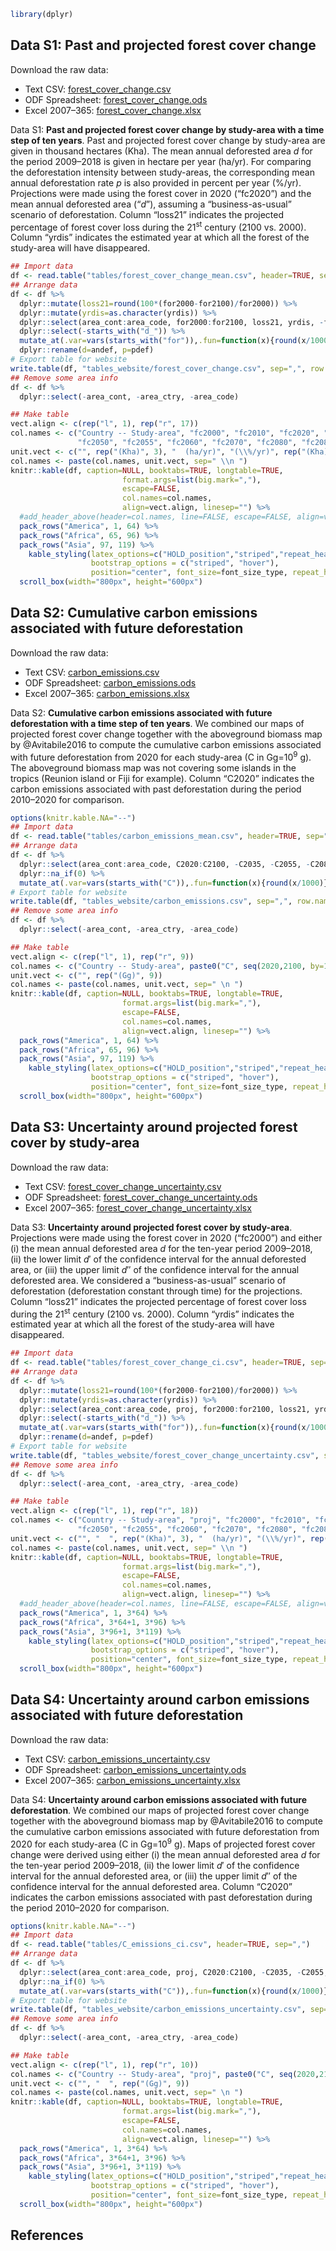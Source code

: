 
```r
library(dplyr)
```

<!------------------------------>
<!-- Forest cover projections -->
<!------------------------------>

## Data S1: Past and projected forest cover change

Download the raw data:

* Text CSV: [forest_cover_change.csv](forest_cover_change.csv)
* ODF Spreadsheet: [forest_cover_change.ods](forest_cover_change.ods)
* Excel 2007--365: [forest_cover_change.xlsx](forest_cover_change.xlsx)

Data S1: **Past and projected forest cover change by study-area with a time step of ten years**. Past and projected forest cover change by study-area are given in thousand hectares (Kha). The mean annual deforested area $d$ for the period 2009--2018 is given in hectare per year (ha/yr). For comparing the deforestation intensity between study-areas, the corresponding mean annual deforestation rate $p$ is also provided in percent per year (%/yr). Projections were made using the forest cover in 2020 ("fc2020") and the mean annual deforested area ("$d$"), assuming a "business-as-usual" scenario of deforestation. Column "loss21" indicates the projected percentage of forest cover loss during the 21^st^ century (2100 vs. 2000). Column "yrdis" indicates the estimated year at which all the forest of the study-area will have disappeared.\vspace{0.5cm}

```r
## Import data
df <- read.table("tables/forest_cover_change_mean.csv", header=TRUE, sep=",")
## Arrange data
df <- df %>%
  dplyr::mutate(loss21=round(100*(for2000-for2100)/for2000)) %>%
  dplyr::mutate(yrdis=as.character(yrdis)) %>%
  dplyr::select(area_cont:area_code, for2000:for2100, loss21, yrdis, -for2005, -for2015, -for2035) %>%
  dplyr::select(-starts_with("d_")) %>%
  mutate_at(.var=vars(starts_with("for")),.fun=function(x){round(x/1000)}) %>%
  dplyr::rename(d=andef, p=pdef)
# Export table for website
write.table(df, "tables_website/forest_cover_change.csv", sep=",", row.names=FALSE)
## Remove some area info
df <- df %>%
  dplyr::select(-area_cont, -area_ctry, -area_code)

## Make table
vect.align <- c(rep("l", 1), rep("r", 17))
col.names <- c("Country -- Study-area", "fc2000", "fc2010", "fc2020", "$d$", "$p$", "fc2030", "fc2040",
               "fc2050", "fc2055", "fc2060", "fc2070", "fc2080", "fc2085", "fc2090", "fc2100", "loss21", "yrdis")
unit.vect <- c("", rep("(Kha)", 3), "  (ha/yr)", "(\\%/yr)", rep("(Kha)", 10), "(\\%)", " ")
col.names <- paste(col.names, unit.vect, sep=" \\n ")
knitr::kable(df, caption=NULL, booktabs=TRUE, longtable=TRUE,
                         format.args=list(big.mark=","),
                         escape=FALSE,
                         col.names=col.names,
                         align=vect.align, linesep="") %>%
  #add_header_above(header=col.names, line=FALSE, escape=FALSE, align=vect.align) %>%
  pack_rows("America", 1, 64) %>%
  pack_rows("Africa", 65, 96) %>%
  pack_rows("Asia", 97, 119) %>%
	kable_styling(latex_options=c("HOLD_position","striped","repeat_header"), full_width=full_width_type,
	              bootstrap_options = c("striped", "hover"),
	              position="center", font_size=font_size_type, repeat_header_method="replace") %>%
  scroll_box(width="800px", height="600px")
```

<!---------------------------------------------------->
<!-- Carbon emissions associated with deforestation -->
<!---------------------------------------------------->

## Data S2: Cumulative carbon emissions associated with future deforestation

Download the raw data:

* Text CSV: [carbon_emissions.csv](carbon_emissions.csv)
* ODF Spreadsheet: [carbon_emissions.ods](carbon_emissions.ods)
* Excel 2007--365: [carbon_emissions.xlsx](carbon_emissions.xlsx)

Data S2: **Cumulative carbon emissions associated with future deforestation with a time step of ten years**. We combined our maps of projected forest cover change together with the aboveground biomass map by @Avitabile2016 to compute the cumulative carbon emissions associated with future deforestation from 2020 for each study-area (C in Gg=10^9^ g). The aboveground biomass map was not covering some islands in the tropics (Reunion island or Fiji for example). Column "C2020" indicates the carbon emissions associated with past deforestation during the period 2010--2020 for comparison.\vspace{0.5cm}

```r
options(knitr.kable.NA="--")
## Import data
df <- read.table("tables/carbon_emissions_mean.csv", header=TRUE, sep=",")
## Arrange data
df <- df %>%
  dplyr::select(area_cont:area_code, C2020:C2100, -C2035, -C2055, -C2085) %>%
  dplyr::na_if(0) %>%
  mutate_at(.var=vars(starts_with("C")),.fun=function(x){round(x/1000)})
# Export table for website
write.table(df, "tables_website/carbon_emissions.csv", sep=",", row.names=FALSE)
## Remove some area info
df <- df %>%
  dplyr::select(-area_cont, -area_ctry, -area_code)

## Make table
vect.align <- c(rep("l", 1), rep("r", 9))
col.names <- c("Country -- Study-area", paste0("C", seq(2020,2100, by=10)))
unit.vect <- c("", rep("(Gg)", 9))
col.names <- paste(col.names, unit.vect, sep=" \n ")
knitr::kable(df, caption=NULL, booktabs=TRUE, longtable=TRUE,
                         format.args=list(big.mark=","),
                         escape=FALSE,
                         col.names=col.names,
                         align=vect.align, linesep="") %>%
  pack_rows("America", 1, 64) %>%
  pack_rows("Africa", 65, 96) %>%
  pack_rows("Asia", 97, 119) %>%
	kable_styling(latex_options=c("HOLD_position","striped","repeat_header"), full_width=full_width_type,
	              bootstrap_options = c("striped", "hover"),
	              position="center", font_size=font_size_type, repeat_header_method="replace") %>%
  scroll_box(width="800px", height="600px")
```

<!---------------------------------------------------->
<!-- Uncertainty -->
<!---------------------------------------------------->

## Data S3: Uncertainty around projected forest cover by study-area

Download the raw data:

* Text CSV: [forest_cover_change_uncertainty.csv](forest_cover_change_uncertainty.csv)
* ODF Spreadsheet: [forest_cover_change_uncertainty.ods](forest_cover_change_uncertainty.ods)
* Excel 2007--365: [forest_cover_change_uncertainty.xlsx](forest_cover_change_uncertainty.xlsx)

Data S3: **Uncertainty around projected forest cover by study-area**. Projections were made using the forest cover in 2020 ("fc2000") and either (i) the mean annual deforested area $d$ for the ten-year period 2009--2018, (ii) the lower limit $d'$ of the confidence interval for the annual deforested area, or (iii) the upper limit $d''$ of the confidence interval for the annual deforested area. We considered a "business-as-usual" scenario of deforestation (deforestation constant through time) for the projections. Column "loss21" indicates the projected percentage of forest cover loss during the 21^st^ century (2100 vs. 2000). Column "yrdis" indicates the estimated year at which all the forest of the study-area will have disappeared.\vspace{0.5cm}

```r
## Import data
df <- read.table("tables/forest_cover_change_ci.csv", header=TRUE, sep=",")
## Arrange data
df <- df %>%
  dplyr::mutate(loss21=round(100*(for2000-for2100)/for2000)) %>%
  dplyr::mutate(yrdis=as.character(yrdis)) %>%
  dplyr::select(area_cont:area_code, proj, for2000:for2100, loss21, yrdis, -for2005, -for2015, -for2035) %>%
  dplyr::select(-starts_with("d_")) %>%
  mutate_at(.var=vars(starts_with("for")),.fun=function(x){round(x/1000)}) %>%
  dplyr::rename(d=andef, p=pdef)
# Export table for website
write.table(df, "tables_website/forest_cover_change_uncertainty.csv", sep=",", row.names=FALSE)
## Remove some area info
df <- df %>%
  dplyr::select(-area_cont, -area_ctry, -area_code)

## Make table
vect.align <- c(rep("l", 1), rep("r", 18))
col.names <- c("Country -- Study-area", "proj", "fc2000", "fc2010", "fc2020", "$d$", "$p$", "fc2030", "fc2040",
               "fc2050", "fc2055", "fc2060", "fc2070", "fc2080", "fc2085", "fc2090", "fc2100", "loss21", "yrdis")
unit.vect <- c("", "  ", rep("(Kha)", 3), "  (ha/yr)", "(\\%/yr)", rep("(Kha)", 10), "(\\%)", " ")
col.names <- paste(col.names, unit.vect, sep=" \\n ")
knitr::kable(df, caption=NULL, booktabs=TRUE, longtable=TRUE,
                         format.args=list(big.mark=","),
                         escape=FALSE,
                         col.names=col.names,
                         align=vect.align, linesep="") %>%
  #add_header_above(header=col.names, line=FALSE, escape=FALSE, align=vect.align) %>%
  pack_rows("America", 1, 3*64) %>%
  pack_rows("Africa", 3*64+1, 3*96) %>%
  pack_rows("Asia", 3*96+1, 3*119) %>%
	kable_styling(latex_options=c("HOLD_position","striped","repeat_header"), full_width=full_width_type,
	              bootstrap_options = c("striped", "hover"),
	              position="center", font_size=font_size_type, repeat_header_method="replace") %>%
  scroll_box(width="800px", height="600px")
```

## Data S4: Uncertainty around carbon emissions associated with future deforestation

Download the raw data:

* Text CSV: [carbon_emissions_uncertainty.csv](carbon_emissions_uncertainty.csv)
* ODF Spreadsheet: [carbon_emissions_uncertainty.ods](carbon_emissions_uncertainty.ods)
* Excel 2007--365: [carbon_emissions_uncertainty.xlsx](carbon_emissions_uncertainty.xlsx)

Data S4: **Uncertainty around carbon emissions associated with future deforestation**. We combined our maps of projected forest cover change together with the aboveground biomass map by @Avitabile2016 to compute the cumulative carbon emissions associated with future deforestation from 2020 for each study-area (C in Gg=10^9^ g). Maps of projected forest cover change were derived using either (i) the mean annual deforested area $d$ for the ten-year period 2009--2018, (ii) the lower limit $d'$ of the confidence interval for the annual deforested area, or (iii) the upper limit $d''$ of the confidence interval for the annual deforested area. Column "C2020" indicates the carbon emissions associated with past deforestation during the period 2010--2020 for comparison.\vspace{0.5cm}

```r
options(knitr.kable.NA="--")
## Import data
df <- read.table("tables/C_emissions_ci.csv", header=TRUE, sep=",")
## Arrange data
df <- df %>%
  dplyr::select(area_cont:area_code, proj, C2020:C2100, -C2035, -C2055, -C2085) %>%
  dplyr::na_if(0) %>%
  mutate_at(.var=vars(starts_with("C")),.fun=function(x){round(x/1000)})
# Export table for website
write.table(df, "tables_website/carbon_emissions_uncertainty.csv", sep=",", row.names=FALSE)
## Remove some area info
df <- df %>%
  dplyr::select(-area_cont, -area_ctry, -area_code)

## Make table
vect.align <- c(rep("l", 1), rep("r", 10))
col.names <- c("Country -- Study-area", "proj", paste0("C", seq(2020,2100, by=10)))
unit.vect <- c("", "  ", rep("(Gg)", 9))
col.names <- paste(col.names, unit.vect, sep=" \n ")
knitr::kable(df, caption=NULL, booktabs=TRUE, longtable=TRUE,
                         format.args=list(big.mark=","),
                         escape=FALSE,
                         col.names=col.names,
                         align=vect.align, linesep="") %>%
  pack_rows("America", 1, 3*64) %>%
  pack_rows("Africa", 3*64+1, 3*96) %>%
  pack_rows("Asia", 3*96+1, 3*119) %>%
	kable_styling(latex_options=c("HOLD_position","striped","repeat_header"), full_width=full_width_type,
	              bootstrap_options = c("striped", "hover"),
	              position="center", font_size=font_size_type, repeat_header_method="replace") %>%
  scroll_box(width="800px", height="600px")
```

<!----------------->
<!-- References  -->
<!----------------->

## References
